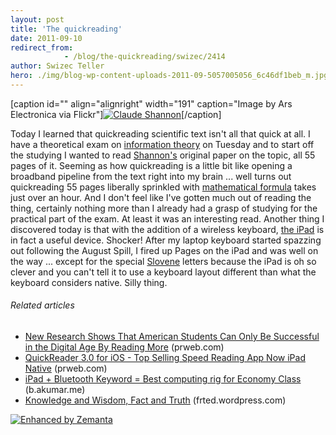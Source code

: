 ```yaml
---
layout: post
title: 'The quickreading'
date: 2011-09-10
redirect_from: 
            - /blog/the-quickreading/swizec/2414
author: Swizec Teller
hero: ./img/blog-wp-content-uploads-2011-09-5057005056_6c46df1beb_m.jpg
---
```

\[caption id="" align="alignright" width="191" caption="Image by Ars Electronica via Flickr"][![Claude Shannon](./img/blog-wp-content-uploads-2011-09-5057005056_6c46df1beb_m.jpg "Claude Shannon")](http://www.flickr.com/photos/36085842@N06/5057005056)\[/caption]

Today I learned that quickreading scientific text isn't all that quick at all. I have a theoretical exam on [information theory](http://en.wikipedia.org/wiki/Information_theory "Information theory") on Tuesday and to start off the studying I wanted to read [Shannon's](http://en.wikipedia.org/wiki/Claude_Shannon "Claude Shannon") original paper on the topic, all 55 pages of it. Seeming as how quickreading is a little bit like opening a broadband pipeline from the text right into my brain ... well turns out quickreading 55 pages liberally sprinkled with [mathematical formula](http://en.wikipedia.org/wiki/Formula "Formula") takes just over an hour. And I don't feel like I've gotten much out of reading the thing, certainly nothing more than I already had a grasp of studying for the practical part of the exam. At least it was an interesting read. Another thing I discovered today is that with the addition of a wireless keyboard, [the iPad](http://en.wikipedia.org/wiki/IPad "IPad") is in fact a useful device. Shocker! After my laptop keyboard started spazzing out following the August Spill, I fired up Pages on the iPad and was well on the way ... except for the special [Slovene](http://en.wikipedia.org/wiki/Slovene_language "Slovene language") letters because the iPad is oh so clever and you can't tell it to use a keyboard layout different than what the keyboard considers native. Silly thing.

###### Related articles

- [New Research Shows That American Students Can Only Be Successful in the Digital Age By Reading More](http://www.prweb.com/releases/2010/01/prweb3530964.htm) (prweb.com)
- [QuickReader 3.0 for iOS - Top Selling Speed Reading App Now iPad Native](http://www.prweb.com/releases/prweb2010/12/prweb4913104.htm) (prweb.com)
- [iPad + Bluetooth Keyword = Best computing rig for Economy Class](http://b.akumar.me/2011/09/07/ipad-bluetooth-keyword-best-computing-rig-for-economy-class/) (b.akumar.me)
- [Knowledge and Wisdom, Fact and Truth](http://frted.wordpress.com/2011/08/23/knowledge-and-wisdom-fact-and-truth/) (frted.wordpress.com)

[![Enhanced by Zemanta](http://img.zemanta.com/zemified_e.png?x-id=e1ce3378-ec4b-471f-a0f6-5855a7b8b22f)](http://www.zemanta.com/ "Enhanced by Zemanta")